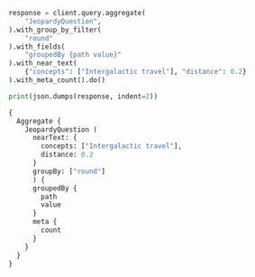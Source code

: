
<Tabs className="code" groupId="languages">
<TabItem value="py" label="Python">

```python
response = client.query.aggregate(
    "JeopardyQuestion",
).with_group_by_filter(
    "round"
).with_fields(
    "groupedBy {path value}"
).with_near_text(
    {"concepts": ["Intergalactic travel"], "distance": 0.2}
).with_meta_count().do()

print(json.dumps(response, indent=2))
```

</TabItem>
<TabItem value="graphql" label="GraphQL">

```graphql
{
  Aggregate {
    JeopardyQuestion (
      nearText: {
        concepts: ["Intergalactic travel"],
        distance: 0.2
      }
      groupBy: ["round"]
      ) {
      groupedBy {
        path
        value
      }
      meta {
        count
      }
    }
  }
}
```

</TabItem>
</Tabs>